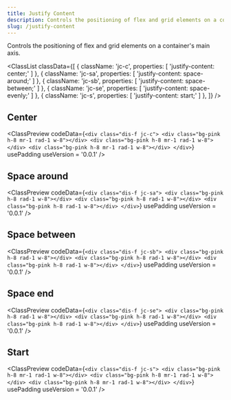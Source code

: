 ```yaml
---
title: Justify Content
description: Controls the positioning of flex and grid elements on a container's main axis.
slug: /justify-content
---
```



Controls the positioning of flex and grid elements on a container's main axis.

<ClassList
  classData={[
    {
      className: 'jc-c',
      properties: [
        'justify-content: center;'
      ]
    },
    {
      className: 'jc-sa',
      properties: [
        'justify-content: space-around;'
      ]
    },
    {
      className: 'jc-sb',
      properties: [
        'justify-content: space-between;'
      ]
    },
    {
      className: 'jc-se',
      properties: [
        'justify-content: space-evenly;'
      ]
    },
    {
      className: 'jc-s',
      properties: [
        'justify-content: start;'
      ]
    },
  ]}
/>

## Center

<ClassPreview
  codeData={`<div class="dis-f jc-c">
      <div class="bg-pink h-8 mr-1 rad-1 w-8"></div>
      <div class="bg-pink h-8 mr-1 rad-1 w-8"></div>
      <div class="bg-pink h-8 mr-1 rad-1 w-8"></div>
    </div>`}
  usePadding
  useVersion = '0.0.1'
/>

## Space around

<ClassPreview
  codeData={`<div class="dis-f jc-sa">
      <div class="bg-pink h-8 rad-1 w-8"></div>
      <div class="bg-pink h-8 rad-1 w-8"></div>
      <div class="bg-pink h-8 rad-1 w-8"></div>
    </div>`}
  usePadding
  useVersion = '0.0.1'
/>

## Space between

<ClassPreview
  codeData={`<div class="dis-f jc-sb">
      <div class="bg-pink h-8 rad-1 w-8"></div>
      <div class="bg-pink h-8 rad-1 w-8"></div>
      <div class="bg-pink h-8 rad-1 w-8"></div>
    </div>`}
  usePadding
  useVersion = '0.0.1'
/>

## Space end

<ClassPreview
  codeData={`<div class="dis-f jc-se">
      <div class="bg-pink h-8 rad-1 w-8"></div>
      <div class="bg-pink h-8 rad-1 w-8"></div>
      <div class="bg-pink h-8 rad-1 w-8"></div>
    </div>`}
  usePadding
  useVersion = '0.0.1'
/>

## Start

<ClassPreview
  codeData={`<div class="dis-f jc-s">
      <div class="bg-pink h-8 mr-1 rad-1 w-8"></div>
      <div class="bg-pink h-8 mr-1 rad-1 w-8"></div>
      <div class="bg-pink h-8 mr-1 rad-1 w-8"></div>
    </div>`}
  usePadding
  useVersion = '0.0.1'
/>